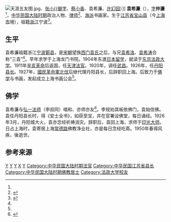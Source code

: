{{multiple issues|
{{expand|time=2016-11-17T15:30:50+00:00}}
{{expert|time=2016-11-17T15:30:50+00:00}}
{{refimprove|time=2016-11-17T15:30:50+00:00}}
}}
[[File:天涯五友图.jpg|thumb]]、[[張小廔|张小{{僻字]]、[[蔡小香|蔡小香]]、袁希濂、[[许幻园|许幻园]]）]]
'''袁希濂'''（{{bd|19世纪|?|1950年||Yuan}}），[[表字|字]]'''仲濂'''<ref name="Yuan auction"/>，[[中华民国大陆时期|中华民国大陆时期]]政治人物、[[律师|律师]]<ref name="Yuan calligraphy">{{cite web |url=http://www.polypm.com.cn/index.php?s=Auction/view/ppcd/art5088130119 |title=楷书八言联 （二轴） 纸本 |publisher=保利 |year=2016 |accessdate=2020-09-18 |archive-date=2017-03-05 |archive-url=https://web.archive.org/web/20170305164102/http://www.polypm.com.cn/index.php?s=Auction%2Fview%2Fppcd%2Fart5088130119 |dead-url=no }}</ref>、[[海派|海派]]书画家。生于[[江蘇省_(清)|江苏省]][[寶山縣_(上海)|宝山县]]（今[[上海市|上海市]]境），祖籍[[浙江|浙江]]宁波<ref name="Yuan auction">{{cite web|url=http://www.fuderauction.com/goods_view.php?no=16109|title=梅花、書法|publisher=台灣富德國際拍賣股份有限公司|year=2016|deadurl=yes|archiveurl=https://web.archive.org/web/20161117212251/http://www.fuderauction.com/goods_view.php?no=16109|archivedate=2016年11月17日|df=|access-date=2016年11月17日}}</ref>。

==生平==

袁希濂祖籍浙江[[宁波|宁波]][[鄞县|鄞县]]，是[[宋朝|宋朝]]望族[[鄞县袁氏|西门袁氏]]之后，与兄[[袁希洛|袁希洛]]、[[袁希涛|袁希涛]]合称“三袁”<ref name="Yuan calligraphy"/>。早年求学于上海龙门书院。1904年东渡[[日本|日本]][[留学|留学]]，就读于[[东京|东京]][[法政大学|法政大学]]。1911年[[辛亥革命|辛亥革命]]后返国，任[[天津|天津]][[法官|法官]]。1920年，调任[[武昌|武昌]]。1926年，任[[丹陽縣|丹阳]][[县长|县长]]。1927年，[[國民革命軍北伐|國民革命軍北伐]]后继代理丹阳县长，后辞职回上海。后致力于[[佛学|佛学]]与书画，发起成立上海书画公会<ref name="Yuan auction"/>。

==佛学==

袁希濂与[[弘一法师|弘一法师]]（李叔同）唱和、亦师亦友<ref>{{cite web |url=http://wap.art.ifeng.com/?app=system&controller=artmobile&action=content&contentid=3146891 |title=印藏与弘一法师 |publisher=美术报 |author=蒋频 |date=2016-11-14 |accessdate=2016-11-17 |archive-date=2017-04-26 |archive-url=https://web.archive.org/web/20170426060845/http://wap.art.ifeng.com/?app=system&controller=artmobile&action=content&contentid=3146891 |dead-url=no }}</ref>。李规劝其皈依佛门，袁始信佛。袁任丹阳县长时，得《安士全书》，如获至宝，并在官署设佛堂，每日诵经。1926年3月，丹阳城大火，袁亦念经祈祷消灾。辞职后，袁回上海，求师于[[印光大师|印光大师]]。日占上海时，袁寄居上海[[常德路|常德路]]佛教净业社，亦是每日念经吃斋。1950年春得风疾，後逝世。

==参考来源==
{{reflist|2}}

{{宝山三袁}}
{{天涯五友}}

[[Category:鄞县人|Y]]
[[Category:寶山區人_(上海市)|Y]]
[[Category:宁波裔上海人|Y]]
[[Category:西门袁氏|X]]
[[Category:中华民国大陆时期画家|Y]]
[[Category:中华民国大陆时期法官|Category:中华民国大陆时期法官]]
[[Category:中华民国江苏省县长|Category:中华民国江苏省县长]]
[[Category:中华民国大陆时期佛教居士|Category:中华民国大陆时期佛教居士]]
[[Category:法政大学校友|Category:法政大学校友]]